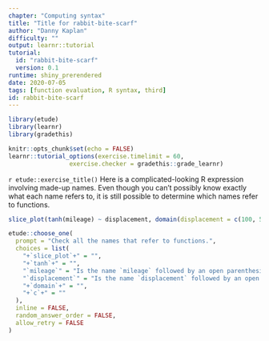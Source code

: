 ```yaml
---
chapter: "Computing syntax"
title: "Title for rabbit-bite-scarf"
author: "Danny Kaplan"
difficulty: ""
output: learnr::tutorial
tutorial:
  id: "rabbit-bite-scarf"
  version: 0.1
runtime: shiny_prerendered
date: 2020-07-05 
tags: [function evaluation, R syntax, third]
id: rabbit-bite-scarf
---
```


```r
library(etude)
library(learnr)
library(gradethis)

knitr::opts_chunk$set(echo = FALSE)
learnr::tutorial_options(exercise.timelimit = 60, 
                 exercise.checker = gradethis::grade_learnr)
```


`r etude::exercise_title()` Here is a complicated-looking R expression involving made-up names. Even though you can't possibly know exactly what each name refers to, it is still possible to determine which names refer to functions.

```r
slice_plot(tanh(mileage) ~ displacement, domain(displacement = c(100, 500)))
```

```r
etude::choose_one(
  prompt = "Check all the names that refer to functions.",
  choices = list(
    "+`slice_plot`+" = "",
    "+`tanh`+" = "",
    "`mileage`" = "Is the name `mileage` followed by an open parenthesis?",
    "`displacement`" = "Is the name `displacement` followed by an open parenthesis?",
    "+`domain`+" = "",
    "+`c`+" = ""
  ),
  inline = FALSE,
  random_answer_order = FALSE,
  allow_retry = FALSE
)
```







